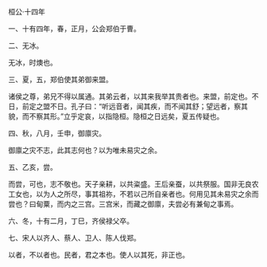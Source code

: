 

桓公·十四年

一、十有四年，春，正月，公会郑伯于曹。

二、无冰。

无冰，时燠也。

三、夏，五，郑伯使其弟御来盟。

诸侯之尊，弟兄不得以属通。其弟云者，以其来我举其贵者也。来盟，前定也。不日，前定之盟不日。孔子曰：“听远音者，闻其疾，而不闻其舒；望远者，察其貌，而不察其形。”立乎定哀，以指隐桓。隐桓之日远矣，夏五传疑也。

四、秋，八月，壬申，御廪灾。

御廪之灾不志，此其志何也？以为唯未易灾之余。

五、乙亥，尝。

而尝，可也，志不敬也。天子亲耕，以共粢盛。王后亲蚕，以共祭服。国非无良农工女也，以为人之所尽，事其祖祢，不若以己所自亲者也。何用见其未易灾之余而尝也？曰甸粟，而内之三宫。三宫米，而藏之御廪，夫尝必有兼甸之事焉。

六、冬，十有二月，丁巳，齐侯禄父卒。

七、宋人以齐人、蔡人、卫人、陈人伐郑。

以者，不以者也。民者，君之本也。使人以其死，非正也。

